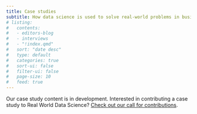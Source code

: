 ```yaml
---
title: Case studies
subtitle: How data science is used to solve real-world problems in business, public policy and beyond  
# listing:
#   contents: 
#   - editors-blog
#   - interviews
#   - "!index.qmd"
#   sort: "date desc"
#   type: default
#   categories: true
#   sort-ui: false
#   filter-ui: false
#   page-size: 10
#   feed: true
---
```

Our case study content is in development. Interested in contributing a case study to Real World Data Science? [Check out our call for contributions](/contributor-docs/call-for-contributions.qmd). 
